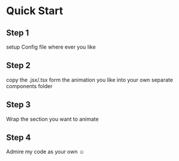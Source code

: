 
# Quick Start

## Step 1
setup Config file where ever you like

## Step 2
copy the .jsx/.tsx form the animation you like into your own separate components folder

## Step 3
Wrap the section you want to animate

## Step 4
Admire my code as your own ☺️
